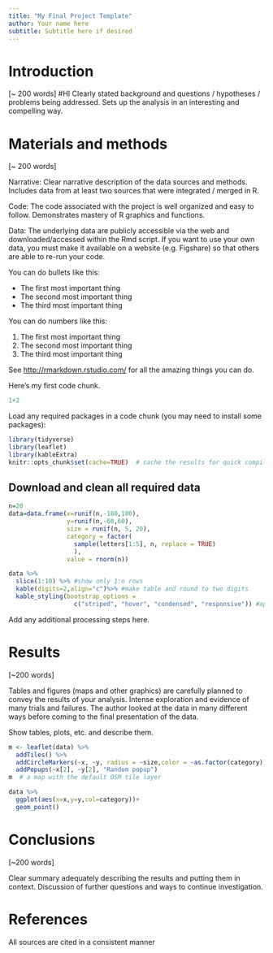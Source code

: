 ```yaml
---
title: "My Final Project Template"
author: Your name here
subtitle: Subtitle here if desired
---
```


# Introduction

[~ 200 words]
#HI 
Clearly stated background and questions / hypotheses / problems being addressed. Sets up the analysis in an interesting and compelling way.

# Materials and methods

[~ 200 words]

Narrative: Clear narrative description of the data sources and methods. Includes data from at least two sources that were integrated / merged in R.

Code: The code associated with the project is well organized and easy to follow. Demonstrates mastery of R graphics and functions.

Data: The underlying data are publicly accessible via the web and downloaded/accessed within the Rmd script. If you want to use your own data, you must make it available on a website (e.g. Figshare) so that others are able to re-run your code.

You can do bullets like this:

* The first most important thing
* The second most important thing
* The third most important thing

You can do numbers like this:

1. The first most important thing
2. The second most important thing
3. The third most important thing

See [http://rmarkdown.rstudio.com/](http://rmarkdown.rstudio.com/) for all the amazing things you can do.


Here's my first code chunk.
```r
1+2
```

Load any required packages in a code chunk (you may need to install some packages):

```r
library(tidyverse)
library(leaflet)
library(kableExtra)
knitr::opts_chunk$set(cache=TRUE)  # cache the results for quick compiling
```

## Download and clean all required data
```r
n=20
data=data.frame(x=runif(n,-180,180),
                y=runif(n,-60,60),
                size = runif(n, 5, 20),
                category = factor(
                  sample(letters[1:5], n, replace = TRUE)
                  ),
                value = rnorm(n))
```

```r
data %>% 
  slice(1:10) %>% #show only 1:n rows
  kable(digits=2,align="c")%>% #make table and round to two digits
  kable_styling(bootstrap_options = 
                  c("striped", "hover", "condensed", "responsive")) #apply other formatting
```

Add any additional processing steps here.

# Results

[~200 words]

Tables and figures (maps and other graphics) are carefully planned to convey the results of your analysis. Intense exploration and evidence of many trials and failures. The author looked at the data in many different ways before coming to the final presentation of the data.

Show tables, plots, etc. and describe them.

```r
m <- leaflet(data) %>% 
  addTiles() %>% 
  addCircleMarkers(~x, ~y, radius = ~size,color = ~as.factor(category)) %>% 
  addPopups(~x[2], ~y[2], "Random popup")
m  # a map with the default OSM tile layer
```


```r
data %>% 
  ggplot(aes(x=x,y=y,col=category))+
  geom_point()
```

# Conclusions

[~200 words]

Clear summary adequately describing the results and putting them in context. Discussion of further questions and ways to continue investigation.

# References

All sources are cited in a consistent manner
